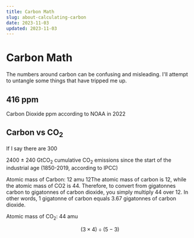 ```yaml
---
title: Carbon Math
slug: about-calculating-carbon
date: 2023-11-03
updated: 2023-11-03
---
```



# Carbon Math

The numbers around carbon can be confusing and misleading. I'll attempt to untangle some things that have tripped me up.

## 416 ppm
Carbon Dioxide ppm according to NOAA in 2022

## Carbon vs CO<sub>2</sub>
If I say there are 300

2400 ± 240 GtCO<sub>2</sub> cumulative CO<sub>2</sub> emissions since the start of the industrial age (1850-2019, according to IPCC) 

Atomic mass of Carbon: 12 amu 12The atomic mass of carbon is 12, while the atomic mass of CO2 is 44. Therefore, to convert from gigatonnes carbon to gigatonnes of carbon dioxide, you simply multiply 44 over 12. In other words, 1 gigatonne of carbon equals 3.67 gigatonnes of carbon dioxide.

Atomic mass of CO<sub>2</sub>: 44 amu

<Latex displayMode={true}>$$(3\times 4) \div (5-3)$$</Latex>